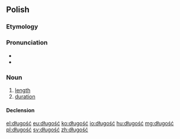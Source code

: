 ==Polish==

===Etymology===
{{suffix|długi|ość|lang=pl}}

===Pronunciation===
* {{audio|Pl-długość.ogg|audio}}
* {{IPA|[ˈdwuɡɔɕt͡ɕ]|lang=pl}}

===Noun===
{{pl-noun|f}}

# [[length]]
# [[duration]]

====Declension====
{{pl-decl-noun-ść|długoś}}

[[el:długość]]
[[eu:długość]]
[[ko:długość]]
[[io:długość]]
[[hu:długość]]
[[mg:długość]]
[[pl:długość]]
[[sv:długość]]
[[zh:długość]]
